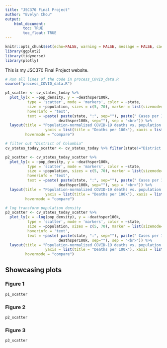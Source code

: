 ```yaml
---
title: "JSC370 Final Project"
author: "Evelyn Chou"
output: 
    html_document:
        toc: TRUE
        toc_float: TRUE
---
```


```r
knitr::opts_chunk$set(echo=FALSE, warning = FALSE, message = FALSE, cache=TRUE)
library(ggplot2)
library(tidyverse)
library(plotly)
```


This is my JSC370 Final Project website.

```r
# Run all lines of the code in process_COVID_data.R
source("process_COVID_data.R")
```

```r
p1_scatter <- cv_states_today %>% 
  plot_ly(x = ~pop_density, y = ~deathsper100k,
          type = 'scatter', mode = 'markers', color = ~state,
          size = ~population, sizes = c(5, 70), marker = list(sizemode='diameter', opacity=0.5),
          hoverinfo = 'text',
          text = ~paste( paste(state, ":", sep=""), paste(" Cases per 100k: ", per100k, sep="") , paste(" Deaths per 100k: ",
                        deathsper100k, sep=""), sep = "<br>")) %>%
  layout(title = "Population-normalized COVID-19 deaths vs. population density",
                  yaxis = list(title = "Deaths per 100k"), xaxis = list(title = "Population Density"),
         hovermode = "compare")

# filter out "District of Columbia"
cv_states_today_scatter <- cv_states_today %>% filter(state!="District of Columbia")

p2_scatter <- cv_states_today_scatter %>% 
  plot_ly(x = ~pop_density, y = ~deathsper100k,
          type = 'scatter', mode = 'markers', color = ~state,
          size = ~population, sizes = c(5, 70), marker = list(sizemode='diameter', opacity=0.5),
          hoverinfo = 'text',
          text = ~paste( paste(state, ":", sep=""), paste(" Cases per 100k: ", per100k, sep="") , paste(" Deaths per 100k: ",
                        deathsper100k, sep=""), sep = "<br>")) %>%
  layout(title = "Population-normalized COVID-19 deaths vs. population density",
                  yaxis = list(title = "Deaths per 100k"), xaxis = list(title = "Population Density"),
         hovermode = "compare")

# log transform population density
p3_scatter <- cv_states_today_scatter %>% 
  plot_ly(x = ~log(pop_density), y = ~deathsper100k,
          type = 'scatter', mode = 'markers', color = ~state,
          size = ~population, sizes = c(5, 70), marker = list(sizemode='diameter', opacity=0.5),
          hoverinfo = 'text',
          text = ~paste( paste(state, ":", sep=""), paste(" Cases per 100k: ", per100k, sep="") , paste(" Deaths per 100k: ",
                        deathsper100k, sep=""), sep = "<br>")) %>%
  layout(title = "Population-normalized COVID-19 deaths vs. population density",
                  yaxis = list(title = "Deaths per 100k"), xaxis = list(title = "Population Density (log)"),
         hovermode = "compare")

```



## Showcasing plots {.tabset}

### Figure 1

```r
p1_scatter
```

### Figure 2

```r
p2_scatter
```

### Figure 3

```r
p3_scatter
```

